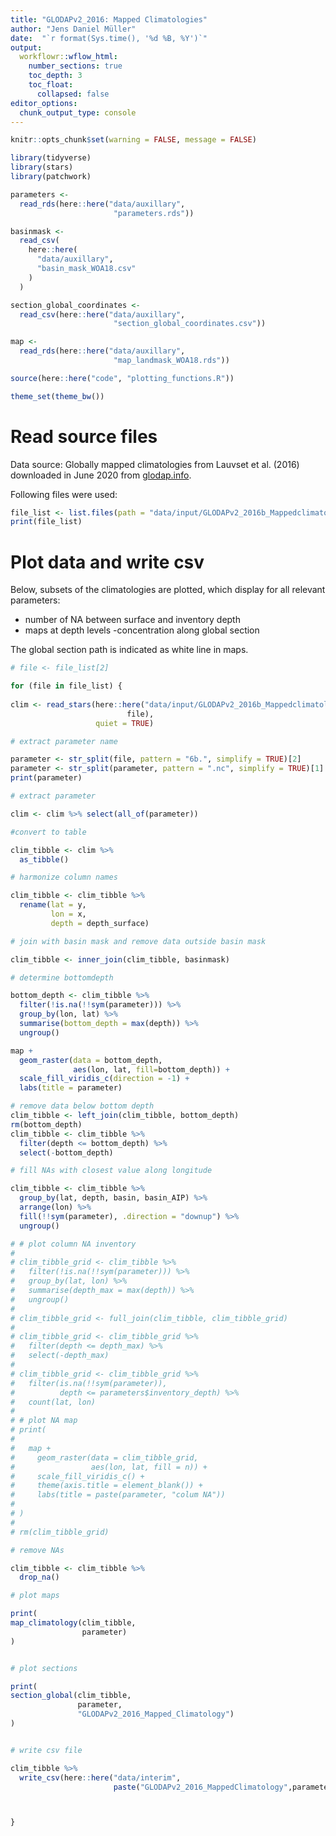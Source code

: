 ```yaml
---
title: "GLODAPv2_2016: Mapped Climatologies"
author: "Jens Daniel Müller"
date:  "`r format(Sys.time(), '%d %B, %Y')`"
output: 
  workflowr::wflow_html:
    number_sections: true
    toc_depth: 3
    toc_float:
      collapsed: false
editor_options:
  chunk_output_type: console
---
```


```r
knitr::opts_chunk$set(warning = FALSE, message = FALSE)
```

```r
library(tidyverse)
library(stars)
library(patchwork)
```


```r
parameters <-
  read_rds(here::here("data/auxillary",
                       "parameters.rds"))
```

```r
basinmask <-
  read_csv(
    here::here(
      "data/auxillary",
      "basin_mask_WOA18.csv"
    )
  )

section_global_coordinates <-
  read_csv(here::here("data/auxillary",
                       "section_global_coordinates.csv"))

```


```r

map <-
  read_rds(here::here("data/auxillary",
                       "map_landmask_WOA18.rds"))
```


```r
source(here::here("code", "plotting_functions.R"))
```

```r
theme_set(theme_bw())
```



# Read source files

Data source: Globally mapped climatologies from Lauvset et al. (2016) downloaded in June 2020 from [glodap.info](https://www.glodap.info/).

Following files were used: 

```r

file_list <- list.files(path = "data/input/GLODAPv2_2016b_Mappedclimatologies", pattern = "*.nc")
print(file_list)

```

# Plot data and write csv

Below, subsets of the climatologies are plotted, which display for all relevant parameters:

- number of NA between surface and inventory depth
- maps at depth levels
-concentration along global section

The global section path is indicated as white line in maps.

```r

# file <- file_list[2]

for (file in file_list) {
 
clim <- read_stars(here::here("data/input/GLODAPv2_2016b_Mappedclimatologies",
                          file),
                   quiet = TRUE)

# extract parameter name

parameter <- str_split(file, pattern = "6b.", simplify = TRUE)[2]
parameter <- str_split(parameter, pattern = ".nc", simplify = TRUE)[1]
print(parameter)

# extract parameter

clim <- clim %>% select(all_of(parameter))

#convert to table

clim_tibble <- clim %>% 
  as_tibble()

# harmonize column names

clim_tibble <- clim_tibble %>% 
  rename(lat = y,
         lon = x,
         depth = depth_surface)

# join with basin mask and remove data outside basin mask

clim_tibble <- inner_join(clim_tibble, basinmask)

# determine bottomdepth

bottom_depth <- clim_tibble %>% 
  filter(!is.na(!!sym(parameter))) %>% 
  group_by(lon, lat) %>% 
  summarise(bottom_depth = max(depth)) %>%
  ungroup()

map +
  geom_raster(data = bottom_depth,
              aes(lon, lat, fill=bottom_depth)) +
  scale_fill_viridis_c(direction = -1) +
  labs(title = parameter)

# remove data below bottom depth
clim_tibble <- left_join(clim_tibble, bottom_depth)
rm(bottom_depth)
clim_tibble <- clim_tibble %>% 
  filter(depth <= bottom_depth) %>% 
  select(-bottom_depth)

# fill NAs with closest value along longitude

clim_tibble <- clim_tibble %>%
  group_by(lat, depth, basin, basin_AIP) %>%
  arrange(lon) %>%
  fill(!!sym(parameter), .direction = "downup") %>%
  ungroup()

# # plot column NA inventory
# 
# clim_tibble_grid <- clim_tibble %>%
#   filter(!is.na(!!sym(parameter))) %>%
#   group_by(lat, lon) %>%
#   summarise(depth_max = max(depth)) %>%
#   ungroup()
# 
# clim_tibble_grid <- full_join(clim_tibble, clim_tibble_grid)
# 
# clim_tibble_grid <- clim_tibble_grid %>%
#   filter(depth <= depth_max) %>%
#   select(-depth_max)
# 
# clim_tibble_grid <- clim_tibble_grid %>%
#   filter(is.na(!!sym(parameter)),
#          depth <= parameters$inventory_depth) %>%
#   count(lat, lon)
# 
# # plot NA map
# print(
# 
#   map +
#     geom_raster(data = clim_tibble_grid,
#                 aes(lon, lat, fill = n)) +
#     scale_fill_viridis_c() +
#     theme(axis.title = element_blank()) +
#     labs(title = paste(parameter, "colum NA"))
# 
# )
# 
# rm(clim_tibble_grid)

# remove NAs

clim_tibble <- clim_tibble %>% 
  drop_na()

# plot maps

print(
map_climatology(clim_tibble,
                parameter)
)


# plot sections

print(
section_global(clim_tibble,
               parameter,
               "GLODAPv2_2016_Mapped_Climatology")
)


# write csv file

clim_tibble %>% 
  write_csv(here::here("data/interim",
                       paste("GLODAPv2_2016_MappedClimatology",parameter,".csv", sep = "")))



}


```
